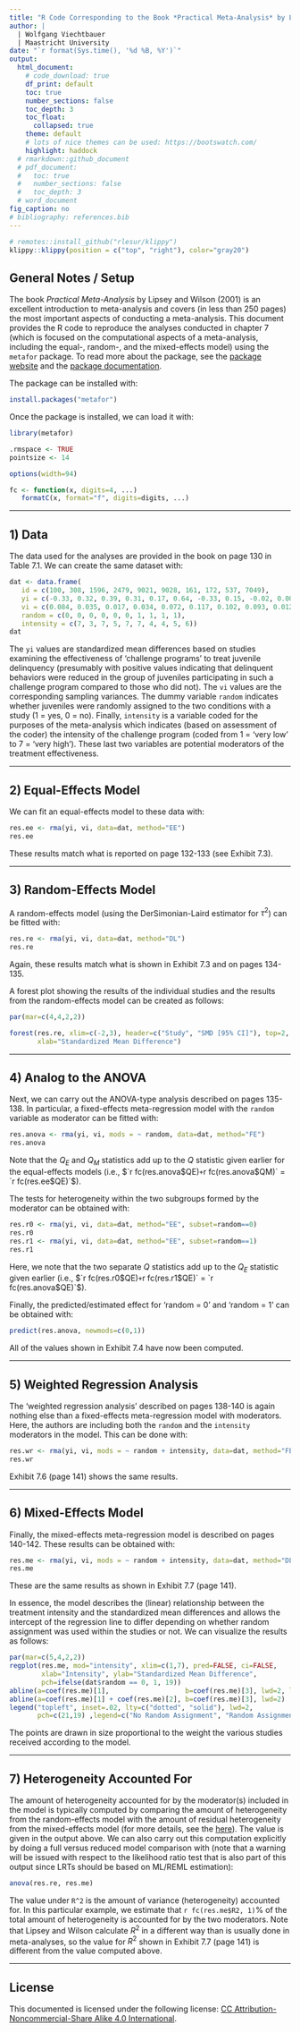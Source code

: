 ```yaml
---
title: "R Code Corresponding to the Book *Practical Meta-Analysis* by Lipsey and Wilson (2001)"
author: |
  | Wolfgang Viechtbauer
  | Maastricht University
date: "`r format(Sys.time(), '%d %B, %Y')`"
output:
  html_document:
    # code_download: true
    df_print: default
    toc: true
    number_sections: false
    toc_depth: 3
    toc_float:
      collapsed: true
    theme: default
    # lots of nice themes can be used: https://bootswatch.com/
    highlight: haddock
  # rmarkdown::github_document
  # pdf_document:
  #   toc: true
  #   number_sections: false
  #   toc_depth: 3
  # word_document
fig_caption: no
# bibliography: references.bib
---
```


```r
# remotes::install_github("rlesur/klippy")
klippy::klippy(position = c("top", "right"), color="gray20")
```

## General Notes / Setup

The book *Practical Meta-Analysis* by Lipsey and Wilson (2001) is an excellent introduction to meta-analysis and covers (in less than 250 pages) the most important aspects of conducting a meta-analysis. This document provides the R code to reproduce the analyses conducted in chapter 7 (which is focused on the computational aspects of a meta-analysis, including the equal-, random-, and the mixed-effects model) using the `metafor` package. To read more about the package, see the [package website](https://www.metafor-project.org/) and the [package documentation](https://wviechtb.github.io/metafor/).

The package can be installed with:

```r
install.packages("metafor")
```

Once the package is installed, we can load it with:

```r
library(metafor)
```

```r
.rmspace <- TRUE
pointsize <- 14

options(width=94)

fc <- function(x, digits=4, ...)
   formatC(x, format="f", digits=digits, ...)
```

***

## 1) Data

The data used for the analyses are provided in the book on page 130 in Table 7.1. We can create the same dataset with:

```r
dat <- data.frame(
   id = c(100, 308, 1596, 2479, 9021, 9028, 161, 172, 537, 7049),
   yi = c(-0.33, 0.32, 0.39, 0.31, 0.17, 0.64, -0.33, 0.15, -0.02, 0.00),
   vi = c(0.084, 0.035, 0.017, 0.034, 0.072, 0.117, 0.102, 0.093, 0.012, 0.067),
   random = c(0, 0, 0, 0, 0, 0, 1, 1, 1, 1),
   intensity = c(7, 3, 7, 5, 7, 7, 4, 4, 5, 6))
dat
```

The `yi` values are standardized mean differences based on studies examining the effectiveness of 'challenge programs' to treat juvenile delinquency (presumably with positive values indicating that delinquent behaviors were reduced in the group of juveniles participating in such a challenge program compared to those who did not). The `vi` values are the corresponding sampling variances. The dummy variable `random` indicates whether juveniles were randomly assigned to the two conditions with a study (1 = yes, 0 = no). Finally, `intensity` is a variable coded for the purposes of the meta-analysis which indicates (based on assessment of the coder) the intensity of the challenge program (coded from 1 = 'very low' to 7 = 'very high'). These last two variables are potential moderators of the treatment effectiveness.

***

## 2) Equal-Effects Model

We can fit an equal-effects model to these data with:

```r
res.ee <- rma(yi, vi, data=dat, method="EE")
res.ee
```

These results match what is reported on page 132-133 (see Exhibit 7.3).

***

## 3) Random-Effects Model

A random-effects model (using the DerSimonian-Laird estimator for $\tau^2$) can be fitted with:

```r
res.re <- rma(yi, vi, data=dat, method="DL")
res.re
```

Again, these results match what is shown in Exhibit 7.3 and on pages 134-135.

A forest plot showing the results of the individual studies and the results from the random-effects model can be created as follows:

```r
par(mar=c(4,4,2,2))

forest(res.re, xlim=c(-2,3), header=c("Study", "SMD [95% CI]"), top=2,
       xlab="Standardized Mean Difference")
```

***

## 4) Analog to the ANOVA

Next, we can carry out the ANOVA-type analysis described on pages 135-138. In particular, a fixed-effects meta-regression model with the `random` variable as moderator can be fitted with:

```r
res.anova <- rma(yi, vi, mods = ~ random, data=dat, method="FE")
res.anova
```

Note that the $Q_E$ and $Q_M$ statistics add up to the $Q$ statistic given earlier for the equal-effects models (i.e., $`r fc(res.anova$QE)` + `r fc(res.anova$QM)` = `r fc(res.ee$QE)`$).

The tests for heterogeneity within the two subgroups formed by the moderator can be obtained with:

```r
res.r0 <- rma(yi, vi, data=dat, method="EE", subset=random==0)
res.r0
res.r1 <- rma(yi, vi, data=dat, method="EE", subset=random==1)
res.r1
```

Here, we note that the two separate $Q$ statistics add up to the $Q_E$ statistic given earlier (i.e., $`r fc(res.r0$QE)` + `r fc(res.r1$QE)` = `r fc(res.anova$QE)`$).

Finally, the predicted/estimated effect for 'random = 0' and 'random = 1' can be obtained with:

```r
predict(res.anova, newmods=c(0,1))
```

All of the values shown in Exhibit 7.4 have now been computed.

***

## 5) Weighted Regression Analysis

The 'weighted regression analysis' described on pages 138-140 is again nothing else than a fixed-effects meta-regression model with moderators. Here, the authors are including both the `random` and the `intensity` moderators in the model. This can be done with:

```r
res.wr <- rma(yi, vi, mods = ~ random + intensity, data=dat, method="FE")
res.wr
```

Exhibit 7.6 (page 141) shows the same results.

***

## 6) Mixed-Effects Model

Finally, the mixed-effects meta-regression model is described on pages 140-142. These results can be obtained with:

```r
res.me <- rma(yi, vi, mods = ~ random + intensity, data=dat, method="DL")
res.me
```

These are the same results as shown in Exhibit 7.7 (page 141).

In essence, the model describes the (linear) relationship between the treatment intensity and the standardized mean differences and allows the intercept of the regression line to differ depending on whether random assignment was used within the studies or not. We can visualize the results as follows:

```r
par(mar=c(5,4,2,2))
regplot(res.me, mod="intensity", xlim=c(1,7), pred=FALSE, ci=FALSE,
        xlab="Intensity", ylab="Standardized Mean Difference",
        pch=ifelse(dat$random == 0, 1, 19))
abline(a=coef(res.me)[1],                   b=coef(res.me)[3], lwd=2, lty="dotted")
abline(a=coef(res.me)[1] + coef(res.me)[2], b=coef(res.me)[3], lwd=2)
legend("topleft", inset=.02, lty=c("dotted", "solid"), lwd=2,
       pch=c(21,19) ,legend=c("No Random Assignment", "Random Assignment"))
```

The points are drawn in size proportional to the weight the various studies received according to the model.

***

## 7) Heterogeneity Accounted For

The amount of heterogeneity accounted for by the moderator(s) included in the model is typically computed by comparing the amount of heterogeneity from the random-effects model with the amount of residual heterogeneity from the mixed-effects model (for more details, see the [here](https://www.metafor-project.org/doku.php/faq#for_mixed-effects_models_how_i)). The value is given in the output above. We can also carry out this computation explicitly by doing a full versus reduced model comparison with (note that a warning will be issued with respect to the likelihood ratio test that is also part of this output since LRTs should be based on ML/REML estimation):

```r
anova(res.re, res.me)
```

The value under `R^2` is the amount of variance (heterogeneity) accounted for. In this particular example, we estimate that `r fc(res.me$R2, 1)`% of the total amount of heterogeneity is accounted for by the two moderators. Note that Lipsey and Wilson calculate $R^2$ in a different way than is usually done in meta-analyses, so the value for $R^2$ shown in Exhibit 7.7 (page 141) is different from the value computed above.

***

## License

This documented is licensed under the following license: [CC Attribution-Noncommercial-Share Alike 4.0 International](http://creativecommons.org/licenses/by-nc-sa/4.0/).
